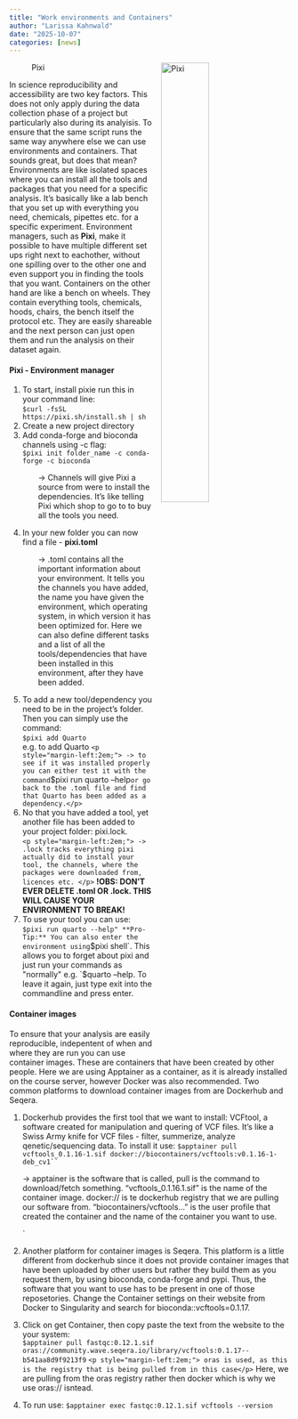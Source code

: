 ```yaml
---
title: "Work environments and Containers"
author: "Larissa Kahnwald"
date: "2025-10-07"
categories: [news]
---
```

![Pixi](pixi2025-10-07.png){style="float:right; width:45%; margin:0 0 1rem 1rem;"}

In science reproducibility and accessibility are two key factors. This does not only apply during the data collection phase of a project but particularly also during its analyisis. To ensure that the same script runs the same way anywhere else we can use environments and containers.
That sounds great, but does that mean? 
Environments are like isolated spaces where you can install all the tools and packages that you need for a specific analysis. It's basically like a lab bench that you set up with everything you need, chemicals, pipettes etc. for a specific experiment. Environment managers, such as **Pixi**, make it possible to have multiple different set ups right next to eachother, without one spilling over to the other one and even support you in finding the tools that you want.
Containers on the other hand are like a bench on wheels. They contain everything tools, chemicals, hoods, chairs, the bench itself the protocol etc. They are easily shareable and the next person can just open them and run the analysis on their dataset again.

#### Pixi - Environment manager
1. To start, install pixie run this in your command line:  
`$curl -fsSL https://pixi.sh/install.sh | sh` 
2. Create a new project directory
3. Add conda-forge and bioconda channels using -c flag:  
`$pixi init folder_name -c conda-forge -c bioconda`  
<p style="margin-left:2em;"> -> Channels will give Pixi a source from were to install the dependencies. It's like telling Pixi which shop to go to to buy all the tools you need.</p>
4. In your new folder you can now find a file - **pixi.toml**
<p style="margin-left:2em;"> -> .toml contains all the important information about your environment. It tells you the channels you have added, the name you have given the environment, which operating system, in which version it has been optimized for. Here we can also define different tasks and a list of all the tools/dependencies that have been installed in this environment, after they have been added.</p>   
5. To add a new tool/dependency you need to be in the project's folder. Then you can simply use the command:  
`$pixi add Quarto`  
e.g. to add Quarto 
`<p style="margin-left:2em;"> -> to see if it was installed properly you can either test it with the command `$pixi run quarto --help`or go back to the .toml file and find that Quarto has been added as a dependency.</p>`  
6. No that you have added a tool, yet another file has been added to your project folder: pixi.lock.  
`<p style="margin-left:2em;"> -> .lock tracks everything pixi actually did to install your tool, the channels, where the packages were downloaded from, licences etc. </p>` 
**!OBS: DON'T EVER DELETE .toml OR .lock. THIS WILL CAUSE YOUR ENVIRONMENT TO BREAK!** 
7. To use your tool you can use:  
`$pixi run quarto --help"
**Pro-Tip:** You can also enter the environment using `$pixi shell`. This allows you to forget about pixi and just run your commands as "normally" e.g. `$quarto --help. To leave it again, just type exit into the commandline and press enter.


#### Container images

To ensure that your analysis are easily reproducible, indepentent of when and where they are run you can use container images. These are containers that have been created by other people. Here we are using Apptainer as a container, as it is already installed on the course server, however Docker was also recommended.
Two common platforms to download container images from are Dockerhub and Seqera.

1. Dockerhub provides the first tool that we want to install: VCFtool, a software created for manipulation and quering of VCF files. It's like a Swiss Army knife for VCF files - filter, summerize, analyze qenetic/sequencing data.
To install it use: 
`$apptainer pull vcftools_0.1.16-1.sif docker://biocontainers/vcftools:v0.1.16-1-deb_cv1``
`<p style="margin-left:2em;"> -> apptainer is the software that is called, pull is the command to download/fetch something. "vcftools_0.1.16.1.sif" is the name of the container image. docker:// is te dockerhub registry that we are pulling our software from. "biocontainers/vcftools..." is the user profile that created the container and the name of the container you want to use.</p>` 

2. Another platform for container images is Seqera. This platform is a little different from dockerhub since it does not provide container images that have been uploaded by other users but rather they build them as you request them, by using bioconda, conda-forge and pypi. Thus, the software that you want to use has to be present in one of those reposetories. Change the Container settings on their website from Docker to Singularity and search for bioconda::vcftools=0.1.17.
3. Click on get Container, then copy paste the text from the website to the your system:  
`$apptainer pull fastqc:0.12.1.sif oras://community.wave.seqera.io/library/vcftools:0.1.17--b541aa8d9f9213f9`
`<p style="margin-left:2em;"> oras is used, as this is the registry that is being pulled from in this case</p>`
Here, we are pulling from the oras registry rather then docker which is why we use oras:// isntead.
4. To run use:
`$apptainer exec fastqc:0.12.1.sif vcftools --version`